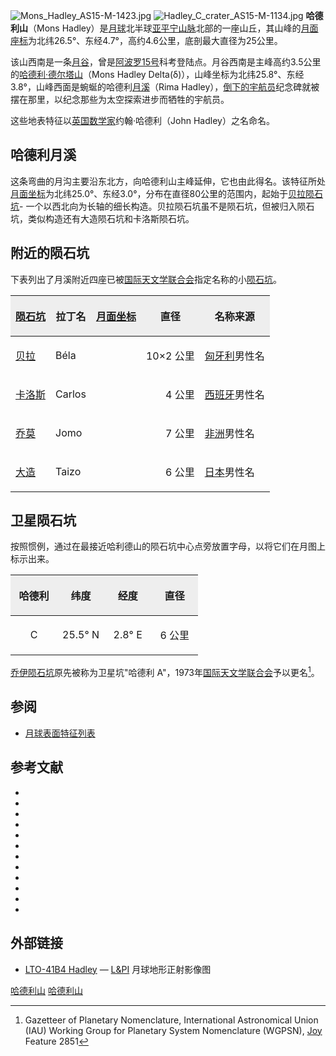 {{Infobox mountain
| name = 哈德利山
| Photo = Apollo 15 Rover, Irwin.jpg
| Caption = [[詹姆斯·艾尔文|吉姆·欧文]]和[[阿波罗15号|阿波罗15号]]携带来的[[月球车|月球车]]，背景为哈德利山
| elevation = 4.6 公里
| listing = [[月球山脉列表#山丘|月球山脉]]
| location = [[月球|月球]]
| coordinates = {{Lunar coords and quad cat|26.5|N|4.7|E}}
| type = 
| age = 
}}

[[File:Mons_Hadley_AS15-M-1423.jpg|thumb]]
[[File:Hadley_C_crater_AS15-M-1134.jpg|thumb]]
'''哈德利山'''（Mons Hadley）是[[月球|月球]]北半球[[亚平宁山脉_(月球)|亚平宁山脉]]北部的一座山丘，其山峰的[[月面座标|月面座标]]为北纬26.5°、东经4.7°，高约4.6公里，底剖最大直径为25公里。

该山西南是一条[[月谷|月谷]]，曾是[[阿波罗15号|阿波罗15号]]科考登陆点。月谷西南是主峰高约3.5公里的[[哈德利·德尔塔山|哈德利·德尔塔山]]（Mons Hadley Delta(δ)），山峰坐标为北纬25.8°、东经3.8°，山峰西面是蜿蜒的哈德利[[月溪|月溪]]（Rima Hadley），[[倒下的宇航员|倒下的宇航员]]纪念碑就被摆在那里，以纪念那些为太空探索进步而牺牲的宇航员。

这些地表特征以[[英国|英国]][[数学家|数学家]]约翰·哈德利（John Hadley）之名命名。

==哈德利月溪==
这条弯曲的月沟主要沿东北方，向哈德利山主峰延伸，它也由此得名。该特征所处[[月面坐标|月面坐标]]为北纬25.0°、东经3.0°，分布在直径80公里的范围内，起始于[[贝拉陨石坑|贝拉陨石坑]]- 一个以西北向为长轴的细长构造。贝拉陨石坑虽不是陨石坑，但被归入陨石坑，类似构造还有大造陨石坑和卡洛斯陨石坑。

==附近的陨石坑==
下表列出了月溪附近四座已被[[国际天文学联合会|国际天文学联合会]]指定名称的小[[陨石坑|陨石坑]]。

{| class="wikitable"
! style="background:#eeeeee;" |[[陨石坑|陨石坑]]
! style="background:#eeeeee;" |拉丁名
! style="background:#eeeeee;" |[[月面坐标|月面坐标]]
! style="background:#eeeeee;" |直径
! style="background:#eeeeee;" |名称来源
|-
|[[贝拉陨石坑|贝拉]]
|Béla
|{{coord|24.7|N|2.3|E|globe:Moon}}
|align="right"|10×2 公里
|[[匈牙利|匈牙利]]男性名
|-
|[[卡洛斯陨石坑|卡洛斯]]
|Carlos
|{{coord|24.9|N|2.3|E|globe:Moon}}
|align="right"|4 公里
|[[西班牙|西班牙]]男性名
|-
|[[乔莫陨石坑|乔莫]]
|Jomo
|{{coord|24.4|N|2.4|E|globe:Moon}}
|align="right"|7 公里
|[[非洲语|非洲]]男性名
|-
|[[大造陨石坑|大造]]
|Taizo
|{{coord|24.7|N|2.2|E|globe:Moon}}
|align="right"|6 公里
|[[日语|日本]]男性名
|}

==卫星陨石坑==
按照惯例，通过在最接近哈利德山的陨石坑中心点旁放置字母，以将它们在月图上标示出来。

{|cellpadding="3" border="1" cellspacing="0"
!width="25%" style="background:#eeeeee;" |哈德利 
!width="25%" style="background:#eeeeee;" |纬度
!width="25%" style="background:#eeeeee;" |经度
!width="25%" style="background:#eeeeee;" |直径
|-
|align="center"|C
|align="center"|25.5° N
|align="center"|2.8° E
|align="center"|6 公里
|}

[[乔伊陨石坑|乔伊陨石坑]]原先被称为卫星坑"哈德利 A"，1973年[[国际天文学联合会|国际天文学联合会]]予以更名<ref>Gazetteer of Planetary Nomenclature, International Astronomical Union (IAU) Working Group for Planetary System Nomenclature (WGPSN), [http://planetarynames.wr.usgs.gov/Feature/2851 Joy] {{Wayback|url=http://planetarynames.wr.usgs.gov/Feature/2851 |date=20201127012508 }} Feature 2851</ref>。

==参阅==
{{portal box|天文學}}
* [[月球表面特征列表|月球表面特征列表]]

==参考文献==
{{reflist}}
{{refbegin}}
* {{cite book
  | last1 = Andersson
  | first1 = L. E.
  | last2 = Whitaker
  | first2 = E. A.
  | authorlink2 = Ewen Whitaker
  | year = 1982
  | title = [[NASA|NASA]] Catalogue of Lunar Nomenclature
  | publisher = NASA RP-1097
  | ref = harv
  }}
* {{cite web
  | last = Blue
  | first = Jennifer
  | date = July 25, 2007
  | title = Gazetteer of Planetary Nomenclature
  | publisher = [[United_States_Geological_Survey|USGS]]
  | url = http://planetarynames.wr.usgs.gov/
  | accessdate = 2007-08-05
  | ref = harv
  | archive-date = 2012-04-08
  | archive-url = https://www.webcitation.org/66mXDr4G9?url=http://planetarynames.wr.usgs.gov/
  | dead-url = no
  }}
* {{cite book
  | last1 = Bussey
  | first1 = B.
  | authorlink1 = Ben Bussey
  | last2 = Spudis
  | first2 = P.
  | authorlink2 = Paul Spudis
  | year = 2004
  | title = The Clementine Atlas of the Moon
  | publisher = Cambridge University Press
  | location = New York
  | isbn = 978-0-521-81528-4
  | ref = harv
  }}
* {{cite book
  | last1 = Cocks
  | first1 = Elijah E.
  | last2 = Cocks
  | first2 = Josiah C.
  | year = 1995
  | title = Who's Who on the Moon: A Biographical Dictionary of Lunar Nomenclature
  | url = https://archive.org/details/isbn_9780936389271
  | publisher = Tudor Publishers
  | isbn = 978-0-936389-27-1
  | ref = harv
  }}
* {{cite web
  | last = McDowell
  | first = Jonathan
  | date = July 15, 2007
  | url = http://host.planet4589.org/astro/lunar/
  | title = Lunar Nomenclature
  | publisher = Jonathan's Space Report
  | accessdate = 2007-10-24
  | ref = harv
  | archive-date = 2019-06-21
  | archive-url = https://web.archive.org/web/20190621012337/http://host.planet4589.org/astro/lunar/
  | dead-url = no
  }}
* {{cite journal| last1 = Menzel| first1 = D. H.| last2 = Minnaert| first2 = M.| last3 = Levin| first3 = B.| last4 = Dollfus| first4 = A.| last5 = Bell| first5 = B.| title = Report on Lunar Nomenclature by the Working Group of Commission 17 of the IAU| doi = 10.1007/BF00171763| journal = Space Science Reviews| volume = 12| issue = 2| pages = 136–186| year = 1971| pmid = | pmc =| bibcode = 1971SSRv...12..136M| ref = harv}}
* {{cite book
  | first = Patrick
  | last = Moore
  | authorlink = Patrick Moore
  | year = 2001
  | title = On the Moon
  | url = https://archive.org/details/patrickmooreonmo00patr
  | publisher = Sterling Publishing Co
  | isbn = 978-0-304-35469-6
  | ref = harv
  }}
* {{cite book
  | first = Fred W.
  | last = Price
  | year = 1988
  | title = The Moon Observer's Handbook
  | publisher = Cambridge University Press
  | isbn = 978-0-521-33500-3
  | ref = harv
  }}
* {{cite book
  | last = Rükl
  | first = Antonín
  | authorlink = Antonín Rükl
  | year = 1990
  | title = Atlas of the Moon
  | publisher = Kalmbach Books
  | isbn = 978-0-913135-17-4
  | ref = harv
  }}
* {{cite book
  | last = Webb
  | first = Rev. T. W.
  | authorlink = Thomas William Webb
  | year = 1962
  | title = Celestial Objects for Common Telescopes
  | url = https://archive.org/details/celestialobjects00webb
  | edition = 6th revision
  | publisher = Dover
  | isbn = 978-0-486-20917-3
  | ref = harv
  }}
* {{cite book
  | first = Ewen A.
  | last = Whitaker
  | authorlink = Ewen Whitaker
  | year = 1999
  | title = Mapping and Naming the Moon
  | publisher = Cambridge University Press
  | isbn = 978-0-521-62248-6
  | ref = harv
  }}
* {{cite book
  | first = Peter T.
  | last = Wlasuk
  | year = 2000
  | title = Observing the Moon
  | publisher = Springer
  | isbn = 978-1-85233-193-1
  | ref = harv
 }}
{{refend}}

==外部链接==
* [http://www.lpi.usra.edu/resources/mapcatalog/LTO/lto41b4_2/ LTO-41B4 Hadley]{{Wayback|url=http://www.lpi.usra.edu/resources/mapcatalog/LTO/lto41b4_2/ |date=20170724103808 }} — [http://www.lpi.usra.edu/ L&PI]{{Wayback|url=http://www.lpi.usra.edu/ |date=20151127001853 }} 月球地形正射影像图

[[Category:月球的山峰|哈德利山]]
[[Category:月球地理特徵|哈德利山]]